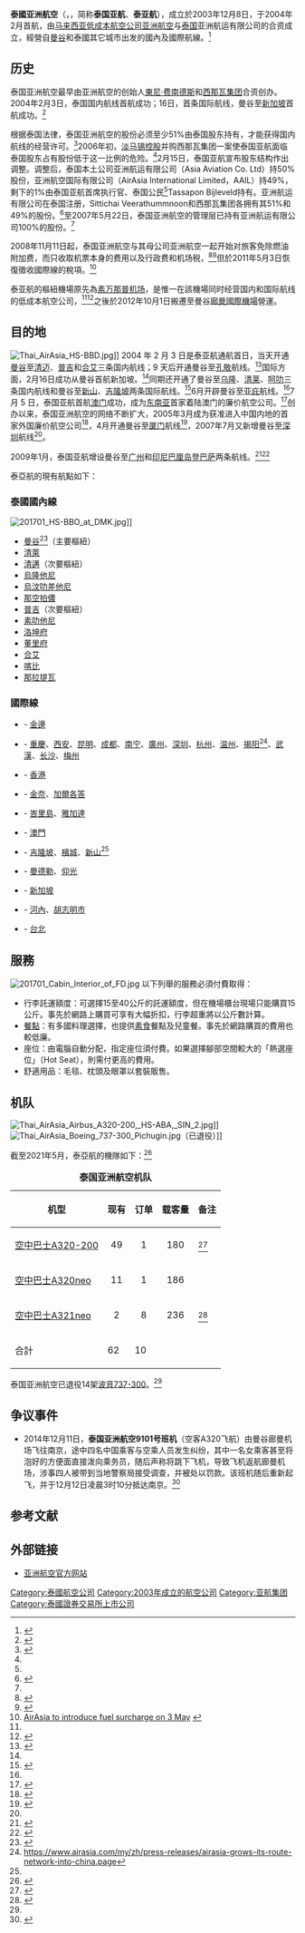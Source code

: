 {{Otheruses|亚洲航空 (消歧义)}}
{{Infobox Airline
|airline        = 泰国亚洲航空<br />ไทยแอร์เอเชีย
|logo           = Logo Thai AirAsia.gif
|logo_size      = 150px
|IATA           = FD
|ICAO           = AIQ
|callsign       = THAI ASIA
|founded        = 2003年12月
|commenced      = 2004年2月
|hubs           = {{THA}} [[廊曼國際机场|廊曼國際机场]]<ref>{{Cite web |url=http://www.nationmultimedia.com/business/AirAsia-confirms-move-to-Don-Mueang-by-Oct-1-30184854.html |title=AirAsia confirms move to Don Mueang by Oct 1 - The Nation<!-- Bot generated title --> |accessdate=2012-10-06 |archive-date=2012-08-09 |archive-url=https://web.archive.org/web/20120809072913/http://www.nationmultimedia.com/business/AirAsia-confirms-move-to-Don-Mueang-by-Oct-1-30184854.html |dead-url=no }}</ref>
|secondary_hubs = {{THA}} [[清迈国际机场|清迈国际机场]]<br/>{{THA}} [[普吉国际机场|普吉国际机场]]
|focus_cities   = 
|frequent_flyer = BIG
|lounge         = 
|alliance       = 
|fleet_size     = 62
|destinations   = 35
|parent         = [[亚洲航运|亚洲航运]]、[[亞洲航空|亚洲航空]]
|company_slogan = 
|headquarters   = {{THA}} [[曼谷|曼谷]]
|key_people     = Tassapon Bijleveld（[[首席执行官|首席执行官]]）
|website        = [http://www.airasia.com/ AirAsia.com]
}}

'''泰國亚洲航空'''（{{lang-th|'''ไทยแอร์เอเชีย'''}}，{{lang-en|'''Thai AirAsia'''}}，简称'''泰国亚航'''、'''泰亚航'''），成立於2003年12月8日，于2004年2月首航，由[[马来西亚|马来西亚]][[低成本航空公司|低成本航空公司]][[亚洲航空|亚洲航空]]与[[泰国|泰国]]亚洲航运有限公司的合资成立，經營自[[曼谷|曼谷]]和泰國其它城市出发的國內及國際航線。<ref name="intro">{{cite web|url=http://www.airasia.com/site/th/sc/page.jsp;jsessionid=E080438301EF10BCAA4A45712E41FDE2?name=%E5%85%AC%E5%8F%B8%E8%83%8C%E6%99%AF%E8%B5%84%E6%96%99&id=25fa80c6-ac1e00ae-166aab60-be6dce67&nav=5-0|title=公司背景资料|publisher=泰国亚洲航空|date=|accessdate=2008年11月20日|language=|archive-date=2009年2月13日|archive-url=https://web.archive.org/web/20090213232001/http://airasia.com/site/th/sc/page.jsp|dead-url=yes}}</ref>

== 历史 ==
泰国亚洲航空最早由亚洲航空的创始人[[東尼·费南德斯|東尼·费南德斯]]和[[西那瓦集团|西那瓦集团]]合资创办。2004年2月3日，泰国国内航线首航成功；16日，首条国际航线，曼谷至[[新加坡|新加坡]]首航成功。<ref name="sin">{{cite web |url=http://www.airasia.com/site/my/en/pressRelease.jsp?id=2e7bbaba-c0a8c85d-177e6b40-7d52bced |title=AirAsia's lands in Changi |publisher=[[亚洲航空|亚洲航空]] |date=2004年2月16日 |accessdate=2008年11月20日 |language=en |archive-date=2007年10月11日 |archive-url=https://web.archive.org/web/20071011234553/http://airasia.com/site/my/en/pressRelease.jsp?id=2e7bbaba-c0a8c85d-177e6b40-7d52bced |dead-url=yes }}</ref>

根据泰国法律，泰国亚洲航空的股份必须至少51%由泰国股东持有，才能获得国内航线的经营许可。<ref name="NMG">{{cite web |url=http://www.nationmultimedia.com/2006/02/08/headlines/headlines_20000512.php |title=NEW TIE-UP FOR AIRASIA |author=Suchat Sritama |publisher=Nation Multimedia Group（泰国国家多媒体集团） |date=2006年2月8日 |accessdate=2008年11月20日 |language=en |archive-date=2006年2月23日 |archive-url=https://web.archive.org/web/20060223063808/http://nationmultimedia.com/2006/02/08/headlines/headlines_20000512.php |dead-url=no }}</ref>2006年初，[[淡马锡控股|淡马锡控股]]并购西那瓦集团一案使泰国亚航面临泰国股东占有股份低于这一比例的危险。<ref name="NMG"/>2月15日，泰国亚航宣布股东结构作出调整。调整后，泰国本土公司亚洲航运有限公司（Asia Aviation Co. Ltd）持50%股份，亚洲航空国际有限公司（AirAsia International Limited，AAIL）持49%，剩下的1%由泰国亚航首席执行官、泰国公民<ref name="NMG"/>Tassapon Bijleveld持有。亚洲航运有限公司在泰国注册，Sittichai Veerathummnoon和西那瓦集团各拥有其51%和49%的股份。<ref>{{cite web |url=http://www.airasia.com/site/my/en/pressRelease.jsp?id=7088b40a-ac1e2082-1c206110-8d9d7fbc |title=AirAsia Announces shareholding changes changes to its associate company, Thai AirAsia |publisher=[[亚洲航空|亚洲航空]] |date=2006年2月15日 |accessdate=2008年11月20日 |language=en |archive-date=2007年10月12日 |archive-url=https://web.archive.org/web/20071012004114/http://airasia.com/site/my/en/pressRelease.jsp?id=7088b40a-ac1e2082-1c206110-8d9d7fbc |dead-url=yes }}</ref>至2007年5月22日，泰国亚洲航空的管理层已持有亚洲航运有限公司100%的股份。<ref name="intro"/>

2008年11月11日起，泰国亚洲航空与其母公司亚洲航空一起开始对旅客免除燃油附加费，而只收取机票本身的费用以及行政费和机场税，<ref>{{cite web |url=http://www.airasia.com/site/th/en/pressRelease.jsp?id=8ae10a4c-7f000010-f346dc00-6a9c7fed |title=AIRASIA, THE FIRST AIRLINE IN THE WORLD TO ABOLISH FUEL SURCHARGES |publisher=泰国亚洲航空 |date=2008年11月11日 |accessdate=2008年11月20日 |language=en |archive-date=2009年2月3日 |archive-url=https://web.archive.org/web/20090203202337/http://airasia.com/site/th/en/pressRelease.jsp?id=8ae10a4c-7f000010-f346dc00-6a9c7fed |dead-url=yes }}</ref><ref>{{cite web|url=http://www.airasia.com/site/th/sc/page.jsp?reference=nofuelfaq|title=免付燃油附加费计划|publisher=泰国亚洲航空|date=|accessdate=2008年11月20日|language=|archive-date=2008年12月20日|archive-url=https://web.archive.org/web/20081220233942/http://www.airasia.com/site/th/sc/page.jsp?reference=nofuelfaq|dead-url=yes}}</ref>但於2011年5月3日恢復徵收國際線的稅項。<ref>[http://www.airasia.com/th/en/latestnews/fuelsurcharge.html AirAsia to introduce fuel surcharge on 3 May] {{webarchive|url=https://web.archive.org/web/20120119094838/http://www.airasia.com/th/en/latestnews/fuelsurcharge.html |date=2012-01-19 }}</ref>

泰亚航的樞紐機場原先為[[素万那普机场|素万那普机场]]，是惟一在該機場同时经营国内和国际航线的低成本航空公司，<ref name="intro"/><ref name="bernama">{{cite web|url=http://www.bernama.com.my/bernama/v3/news_lite.php?id=252709 |title=Thai AirAsia To Stay At Suvarnabhumi Airport |publisher=马来西亚国家通讯社（BERNAMA） |date=2007年3月22日 |accessdate=2008年11月20日 |language=en |deadurl=yes |archiveurl=https://web.archive.org/web/20120205181703/http://www.bernama.com.my/bernama/v3/news_lite.php?id=252709 |archivedate=2012年2月5日 }}</ref>之後於2012年10月1日搬遷至曼谷[[廊曼國際機場|廊曼國際機場]]營運。

== 目的地 ==
[[File:Thai_AirAsia_HS-BBD.jpg|thumb]]]]
{{main|亞洲航空集團航點}}
2004 年 2 月 3 日是泰亚航通航首日，当天开通[[曼谷|曼谷]]至[[清迈|清迈]]、[[普吉|普吉]]和[[合艾|合艾]]三条国内航线；9 天后开通曼谷至[[孔敬|孔敬]]航线。<ref>{{cite web |url=http://www.airasia.com/site/my/en/pressRelease.jsp?id=2e7dd3d6-c0a8c85d-177e6b40-cca41647 |title=Bangkok-Chiang Mai and Bangkok-Phuket from 99 Baht with Thai AirAsia Co. Ltd |publisher=[[亚洲航空|亚洲航空]] |date=2004年1月13日 |accessdate=2008年11月20日 |language=en |archive-date=2007年10月12日 |archive-url=https://web.archive.org/web/20071012004509/http://airasia.com/site/my/en/pressRelease.jsp?id=2e7dd3d6-c0a8c85d-177e6b40-cca41647 |dead-url=yes }}</ref>国际方面，2月16日成功从曼谷首航新加坡。<ref name="sin"/>同期还开通了曼谷至[[乌隆|乌隆]]、[[清莱|清莱]]、[[呵叻|呵叻]]三条国内航线和曼谷至[[新山|新山]]、[[吉隆坡|吉隆坡]]两条国际航线。<ref name="Kota Kinabalu">{{cite web |url=http://www.airasia.com/site/my/en/pressRelease.jsp?id=2e745a5c-c0a8c85d-177e6b40-83d2ab7e |title=AirAsia introduces service from Bangkok to Kota Kinabalu |publisher=[[亚洲航空|亚洲航空]] |date=2004年4月23日 |accessdate=2008年11月20日 |language=en |archive-date=2007年10月12日 |archive-url=https://web.archive.org/web/20071012035711/http://airasia.com/site/my/en/pressRelease.jsp?id=2e745a5c-c0a8c85d-177e6b40-83d2ab7e |dead-url=yes }}</ref>6月开辟曼谷至[[亚庇|亚庇]]航线。<ref name="Kota Kinabalu"/>7 月 5 日，泰国亚航首航[[澳门|澳门]]成功，成为[[东南亚|东南亚]]首家着陆澳门的廉价航空公司。<ref>{{cite web |url=http://finance.sina.com.cn/b/20040706/0815852447.shtml |title=泰国亚洲航空正式开通澳门-泰国超低价航班 |publisher=[[新浪网|新浪网]] |date=2004年7月6日 |accessdate=2008年11月20日 |language= |archive-date=2005年8月16日 |archive-url=https://web.archive.org/web/20050816205847/http://finance.sina.com.cn/b/20040706/0815852447.shtml |dead-url=no }}</ref>创办以来，泰国亚洲航空的网络不断扩大，2005年3月成为获准进入中国内地的首家外国廉价航空公司<ref>{{cite web |url=http://www.xmyzl.com/shownews.asp?news_id=566 |title=亚洲航空停飞曼谷---厦门航线 |publisher=民航休闲小站 |date=2008年3月26日 |accessdate=2008年11月20日 |language= |deadurl=yes |archiveurl=https://web.archive.org/web/20160305234112/http://xmyzl.com/shownews.asp?news_id=566 |archivedate=2016年3月5日 |df= }}</ref>，4月开通曼谷至[[厦门|厦门]]航线<ref name="ycwb">{{cite web |url=http://www.ycwb.com/ycwb/2008-04/08/content_1856456.htm |title=亚洲航空抢滩中国市场 |publisher=金羊网 |date=2008年4月28日 |accessdate=2008年11月20日 |language= |deadurl=yes |archiveurl=https://web.archive.org/web/20080905061141/http://www.ycwb.com/ycwb/2008-04/08/content_1856456.htm |archivedate=2008年9月5日 }}</ref>，2007年7月又新增曼谷至[[深圳|深圳]]航线<ref name="ycwb"/>。

2009年1月，泰国亚航增设曼谷至[[广州|广州]]和[[印尼|印尼]][[巴厘岛|巴厘岛]][[登巴萨|登巴萨]]两条航线。<ref name="NMG08">{{cite web |url=http://www.nationmultimedia.com/2008/10/25/business/business_30086819.php |title=New regional hub and centralised call centre |author=Suchat Sritama |publisher=Nation Multimedia Group（泰国国家多媒体集团） |date=2008年10月25日 |accessdate=2008年11月20日 |language=en |archive-date=2016年3月4日 |archive-url=https://web.archive.org/web/20160304195606/http://www.nationmultimedia.com/2008/10/25/business/business_30086819.php |dead-url=no }}</ref><ref>{{cite web |url=http://chiangmai.mofcom.gov.cn/aarticle/jmxw/200810/20081005856656.html |title=亚航计划增设曼谷-广州航线 |publisher=中华人民共和国驻清迈总领事馆经济商务室 |date=2008年10月28日 |accessdate=2008年11月20日 |language= |archive-date=2019年1月23日 |archive-url=https://web.archive.org/web/20190123033351/http://chiangmai.mofcom.gov.cn/aarticle/jmxw/200810/20081005856656.html |dead-url=no }}</ref>

泰亞航的現有航點如下：

=== 泰國國內線 ===
[[File:201701_HS-BBO_at_DMK.jpg|thumb]]]]
* [[曼谷|曼谷]]<ref name="#1">{{Cite web |url=https://www.routesonline.com/news/38/airlineroute/276686/thai-airasia-adds-bangkok-johor-bahru-from-feb-2018/ |title=存档副本 |accessdate=2020-05-04 |archive-date=2019-10-28 |archive-url=https://web.archive.org/web/20191028095259/https://www.routesonline.com/news/38/airlineroute/276686/thai-airasia-adds-bangkok-johor-bahru-from-feb-2018/ |dead-url=no }}</ref>（主要樞紐）
* [[清萊|清萊]]
* [[清邁|清邁]]（次要樞紐）
* [[烏隆他尼|烏隆他尼]]
* [[烏汶叻差他尼|烏汶叻差他尼]]
* [[那空拍儂|那空拍儂]]
* [[普吉|普吉]]（次要樞紐）
* [[素叻他尼|素叻他尼]]
* [[洛坤府|洛坤府]]
* [[董里府|董里府]]
* [[合艾|合艾]]
* [[喀比|喀比]]
* [[那拉提瓦|那拉提瓦]]

=== 國際線 ===
* {{CAM}} - [[金邊|金邊]]
* {{CHN}} - [[重慶|重慶]]、[[西安|西安]]、[[昆明|昆明]]、[[成都|成都]]、[[南宁|南宁]]、[[廣州|廣州]]、[[深圳|深圳]]、[[杭州|杭州]]、[[温州|温州]]、[[揭阳|揭阳]]<ref>https://www.airasia.com/my/zh/press-releases/airasia-grows-its-route-network-into-china.page{{Dead link|date=2020年7月 |bot=InternetArchiveBot |fix-attempted=yes }}</ref>、[[武漢|武漢]]、[[长沙|长沙]]、[[梅州|梅州]]
* {{HKG}} - [[香港|香港]]
* {{IND}} - [[金奈|金奈]]、[[加爾各答|加爾各答]]
* {{IDN}} - [[峇里島|峇里島]]、[[雅加達|雅加達]]
* {{MAC}} - [[澳門|澳門]]
* {{MAL}} - [[吉隆坡|吉隆坡]]、[[檳城|檳城]]、[[新山|新山]]<ref name="#1"/>
* {{MYA}} - [[曼德勒|曼德勒]]、[[仰光|仰光]]
* {{SIN}} - [[新加坡|新加坡]]
* {{VIE}} - [[河內|河內]]、[[胡志明市|胡志明市]]
* {{TW}} - [[台北|台北]]

== 服務 ==
[[File:201701_Cabin_Interior_of_FD.jpg|thumb]]
以下列舉的服務必須付費取得：
* 行李託運額度：可選擇15至40公斤的託運額度，但在機場櫃台現場只能購買15公斤。事先於網路上購買可享有大幅折扣，行李超重將以公斤數計算。
* [[飛機餐|餐點]]：有多國料理選擇，也提供[[素食|素食]]餐點及兒童餐。事先於網路購買的費用也較低廉。
* 座位：由電腦自動分配，指定座位須付費。如果選擇腳部空間較大的「熱選座位」（Hot Seat），則需付更高的費用。
* 舒適用品：毛毯、枕頭及眼罩以套裝販售。

== 机队 ==
[[File:Thai_AirAsia_Airbus_A320-200,_HS-ABA,_SIN_2.jpg|thumb]]]]
[[File:Thai_AirAsia_Boeing_737-300_Pichugin.jpg|thumb]]（已退役）]]

截至2021年5月，泰亞航的機隊如下：<ref>{{Cite web|url=https://m.planespotters.net/airline/Thai-AirAsia|title=Login required|access-date=2022-01-06|archive-date=2022-01-06|archive-url=https://web.archive.org/web/20220106060549/https://m.planespotters.net/airline/Thai-AirAsia|dead-url=no}}</ref>

{| class="toccolours" border="1" cellpadding="3" style="border-collapse:collapse"
|+ '''泰国亚洲航空机队'''
|- bgcolor=Red
!机型
!现有
!订单
!载客量
!备注
|-
|[[空中巴士A320-200|空中巴士A320-200]] ||align=center|49 || align=center|1 ||align=center|180 ||<ref>{{Cite web|url=http://aviationweek.com/awincommercial/tourism-increase-spurs-expansion-thai-airasia|title=Tourism Increase Spurs Expansion for Thai AirAsia | Aviation Week Network|access-date=2022-01-06|archive-date=2018-02-27|archive-url=https://web.archive.org/web/20180227221223/http://aviationweek.com/awincommercial/tourism-increase-spurs-expansion-thai-airasia|dead-url=no}}</ref>
|-
|[[空中巴士A320neo|空中巴士A320neo]] ||align=center|11 || align=center|1 ||align=center|186 ||
|-
|[[空中巴士A320neo系列|空中巴士A321neo]] ||align=center|2 || align=center|8 ||align=center|236 ||<ref>{{Cite web|url=https://www.ch-aviation.com/portal/news/62939-thai-airasia-to-add-ten-a321neo-in-2019|title=Thai AirAsia to add ten A321neo in 2019|access-date=2022-01-06|archive-date=2022-01-06|archive-url=https://web.archive.org/web/20220106060538/https://www.ch-aviation.com/portal/news/62939-thai-airasia-to-add-ten-a321neo-in-2019|dead-url=no}}</ref>
|-
!合計 !! 62 !! 10 !!
|}

泰国亚洲航空已退役14架[[波音737-300|波音737-300]]。<ref name="airfleets"/>

== 争议事件 ==
*2014年12月11日，'''泰国亚洲航空9101号班机'''（空客A320飞航）由曼谷廊曼机场飞往南京，途中四名中国乘客与空乘人员发生纠纷，其中一名女乘客甚至将泡好的方便面直接泼向乘务员，随后声称将跳下飞机，导致飞机返航廊曼机场，涉事四人被带到当地警察局接受调查，并被处以罚款。该班机随后重新起飞，并于12月12日凌晨3时10分抵达南京。<ref>{{cite news|url=http://www.hntqb.com/hntqb/html/2014-12/13/content_122525.htm?div=-1|title=两中国乘客热水泼空姐致航班返程曼谷|publisher=海南特区报|date=2014-12-13|accessdate=2014-12-20|deadurl=yes|archiveurl=https://web.archive.org/web/20160304122416/http://www.hntqb.com/hntqb/html/2014-12/13/content_122525.htm?div=-1|archivedate=2016-03-04}}</ref>

== 参考文献 ==
{{reflist|2}}

== 外部链接 ==
{{portal box|泰國|航空}}
* [http://www.airasia.com/ 亚洲航空官方网站] {{Wayback|url=http://www.airasia.com/ |date=20120417162932 }}
{{泰国航空公司}}
[[Category:泰國航空公司|Category:泰國航空公司]]
[[Category:2003年成立的航空公司|Category:2003年成立的航空公司]]
[[Category:亚航集团|Category:亚航集团]]
[[Category:泰國證券交易所上市公司|Category:泰國證券交易所上市公司]]